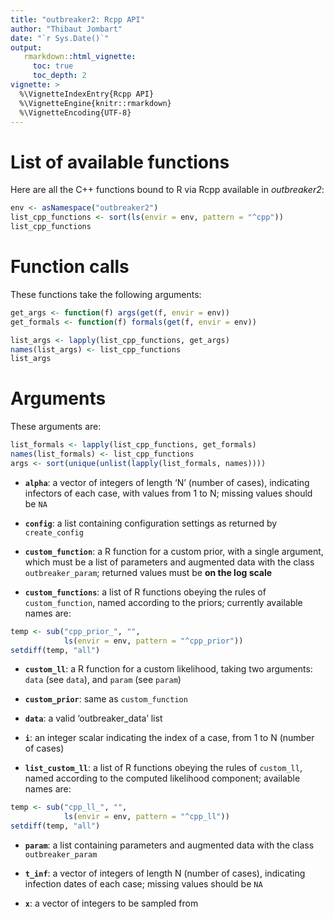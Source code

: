 ```yaml
---
title: "outbreaker2: Rcpp API"
author: "Thibaut Jombart"
date: "`r Sys.Date()`"
output:
   rmarkdown::html_vignette:
     toc: true
     toc_depth: 2
vignette: >
  %\VignetteIndexEntry{Rcpp API}
  %\VignetteEngine{knitr::rmarkdown}
  %\VignetteEncoding{UTF-8}
---
```




# List of available functions

Here are all the C++ functions bound to R via Rcpp available in *outbreaker2*:

```r

env <- asNamespace("outbreaker2")
list_cpp_functions <- sort(ls(envir = env, pattern = "^cpp"))
list_cpp_functions

```



# Function calls

These functions take the following arguments:
```r

get_args <- function(f) args(get(f, envir = env))
get_formals <- function(f) formals(get(f, envir = env))

list_args <- lapply(list_cpp_functions, get_args)
names(list_args) <- list_cpp_functions
list_args

```




# Arguments

These arguments are:
```r

list_formals <- lapply(list_cpp_functions, get_formals)
names(list_formals) <- list_cpp_functions
args <- sort(unique(unlist(lapply(list_formals, names))))

```

- **`alpha`**: a vector of integers of length 'N' (number of cases), indicating infectors of each case, with values from 1 to N; missing values should be `NA`

- **`config`**: a list containing configuration settings as returned by `create_config`

- **`custom_function`**: a R function for a custom prior, with a single argument, which must be a list of parameters and augmented data with the class `outbreaker_param`; returned values must be **on the log scale**

- **`custom_functions`**: a list of R functions obeying the rules of `custom_function`, named according to the priors; currently available names are:
```r
temp <- sub("cpp_prior_", "",
     	    ls(envir = env, pattern = "^cpp_prior"))
setdiff(temp, "all")	    
```

- **`custom_ll`**: a R function for a custom likelihood, taking two arguments: `data` (see `data`), and `param` (see `param`)

- **`custom_prior`**: same as `custom_function`

- **`data`**: a valid 'outbreaker_data' list

- **`i`**: an integer scalar indicating the index of a case, from 1 to N (number of cases) 

- **`list_custom_ll`**: a list of R functions obeying the rules of `custom_ll`, named according to the computed likelihood component; available names are: 
```r
temp <- sub("cpp_ll_", "",
     	    ls(envir = env, pattern = "^cpp_ll"))
setdiff(temp, "all")	    
```

- **`param`**: a list containing parameters and augmented data with the class `outbreaker_param`

- **`t_inf`**: a vector of integers of length N (number of cases), indicating infection dates of each case; missing values should be `NA`


- **`x`**: a vector of integers to be sampled from
